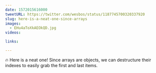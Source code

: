 ```yaml
---
date: 1572015616000
tweetURL: https://twitter.com/wesbos/status/1187745700320337920
slug: here-is-a-neat-one-since-arrays
images:
  - EHu4aToXkAEOkQD.jpg
videos:

links:

---
```

🔥 Here is a neat one! Since arrays are objects, we can destructure their indexes to easily grab the first and last items.
